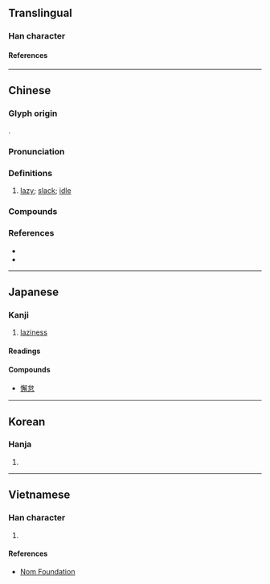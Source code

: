 {{character info}}
==Translingual==

===Han character===
{{Han char|rn=61|rad=心|as=13|sn=16|four=97052|canj=PNBQ|ids=⿰忄解}}

====References====
{{Han ref|kx=0405.190|dkj=11328|dj=0745.300|hdz=42362.070|uh=61C8}}

----

==Chinese==
{{zh-forms|alt=解,𠢲,𢢣}}

===Glyph origin===
{{Han etym}}
{{Han compound|心|alt1=忄|解|ls=psc|c1=s|c2=p}}.

===Pronunciation===
{{zh-pron
|m=xiè
|c=haai6
|mn=ml:hāi
|mc=y
|oc=y
|cat=a
}}

===Definitions===
{{zh-hanzi}}

# {{lb|zh|literary|or in compounds}} [[lazy]]; [[slack]]; [[idle]]

===Compounds===
{{zh-der|不懈|匪懈|合作無懈|堅持不懈|夙夜不懈|夙夜匪懈|奮鬥不懈|少懈|常備不懈|懈弛|懈怠|懈意|懈慢|懈話|懈鬆|無懈可擊|鬆懈}}

===References===
* {{R:twedu|A01451}}
* {{R:yue:Hanzi}}

----

==Japanese==

===Kanji===
{{ja-kanji|grade=|rs=心13}}

# [[laziness]]

====Readings====
{{ja-readings
|goon=け
|kanon=かい
|kanyoon=げ
|kun=おこたる
}}

====Compounds====
* [[懈怠]]

----

==Korean==

===Hanja===
{{ko-hanja|해}}

# {{rfdef|ko|sort=心13}}

----

==Vietnamese==

===Han character===
{{vi-readings|rs=心13|reading=giải}}

# {{rfdef|vi|sort=心13}}

====References====
* [http://nomfoundation.org/common/nom_details.php?codepoint=61c8 Nom Foundation]